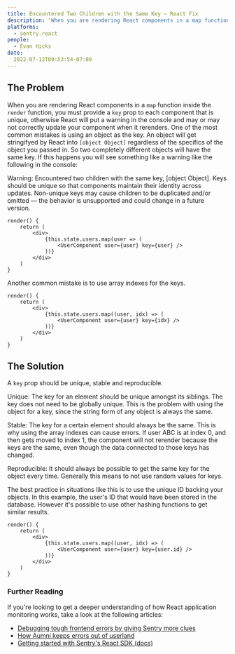 ```yaml
---
title: Encountered Two Children with the Same Key — React Fix
description: 'When you are rendering React components in a map function inside the render function, you must provide a key prop to each component that is unique.'
platforms:
  - sentry.react
people:
  - Evan Hicks
date:
  2022-07-12T09:53:54-07:00
---
```


## The Problem

When you are rendering React components in a `map` function inside the `render` function, you must provide a `key` prop to each component that is unique, otherwise React will put a warning in the console and may or may not correctly update your component when it rerenders. One of the most common mistakes is using an object as the key. An object will get stringifyed by React into `[object Object]` regardless of the specifics of the object you passed in. So two completely different objects will have the same key. If this happens you will see something like a warning like the following in the console:

Warning: Encountered two children with the same key, [object
Object]. Keys should be unique so that components maintain their identity across updates. Non-unique keys may cause children to be duplicated and/or omitted — the behavior is unsupported and could change in a future version.

```react
render() {
    return (
        <div>
            {this.state.users.map(user => (
                <UserComponent user={user} key={user} />
            ))}
        </div>
    )
}
```

Another common mistake is to use array indexes for the keys.

```react
render() {
    return (
        <div>
            {this.state.users.map((user, idx) => (
                <UserComponent user={user} key={idx} />
            ))}
        </div>
    )
}
```

## The Solution

A `key` prop should be unique, stable and reproducible.

Unique: The key for an element should be unique amongst its siblings. The key does not need to be globally unique. This is the problem with using the object for a key, since the string form of any object is always the same.

Stable: The key for a certain element should always be the same. This is why using the array indexes can cause errors. If user ABC is at index 0, and then gets moved to index 1, the component will not rerender because the keys are the same, even though the data connected to those keys has changed.

Reproducible: It should always be possible to get the same key for the object every time. Generally this means to not use random values for keys.

The best practice in situations like this is to use the unique ID backing your objects. In this example, the user's ID that would have been stored in the database. However it's possible to use other hashing functions to get similar results.

```react
render() {
    return (
        <div>
            {this.state.users.map((user, idx) => (
                <UserComponent user={user} key={user.id} />
            ))}
        </div>
    )
}
```
### Further Reading

If you're looking to get a deeper understanding of how React application monitoring works, take a look at the following articles:

- [Debugging tough frontend errors by giving Sentry more clues](https://blog.sentry.io/2019/01/17/debug-tough-front-end-errors-sentry-clues)
- [How Aumni keeps errors out of userland](https://sentry.io/customers/aumni)
- [Getting started with Sentry's React SDK (docs)](https://docs.sentry.io/platforms/javascript/guides/react)
